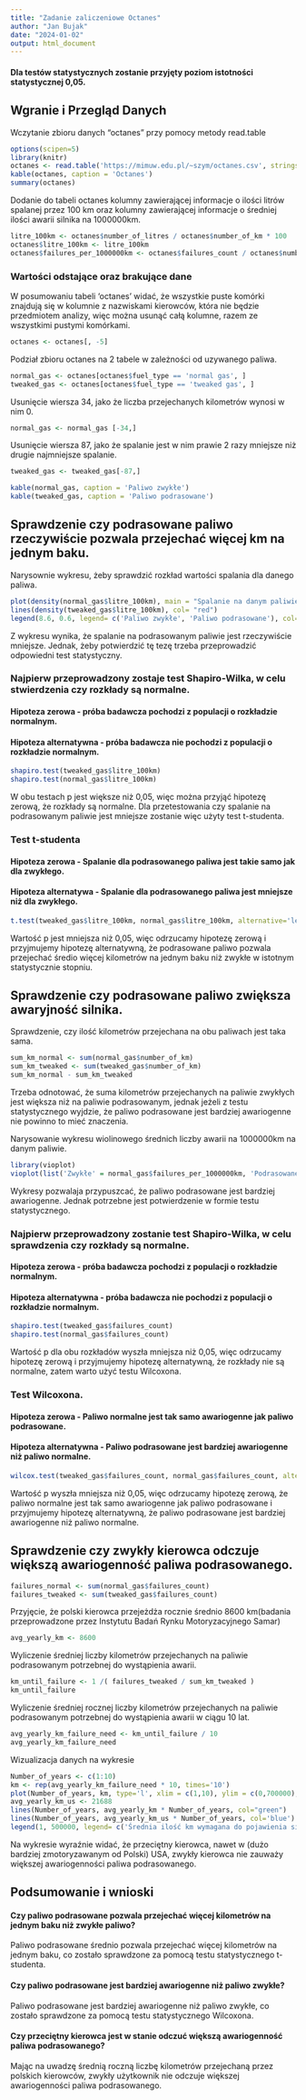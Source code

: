 ---
title: "Zadanie zaliczeniowe Octanes"
author: "Jan Bujak"
date: "2024-01-02"
output: html_document
---

#### Dla testów statystycznych zostanie przyjęty poziom istotności statystycznej 0,05.


## Wgranie i Przegląd Danych

Wczytanie zbioru danych "octanes" przy pomocy metody read.table

```{r}
options(scipen=5)
library(knitr)
octanes <- read.table('https://mimuw.edu.pl/~szym/octanes.csv', stringsAsFactors = TRUE, sep=';', header = 1)
kable(octanes, caption = 'Octanes')
summary(octanes)
```


Dodanie do tabeli octanes kolumny zawierającej informacje o ilości litrów spalanej przez 100 km oraz kolumny zawierającej informacje o średniej ilości awarii silnika na 1000000km.
```{r}
litre_100km <- octanes$number_of_litres / octanes$number_of_km * 100
octanes$litre_100km <- litre_100km
octanes$failures_per_1000000km <- octanes$failures_count / octanes$number_of_km * 1000000
```

### Wartości odstające oraz brakujące dane
W posumowaniu tabeli 'octanes' widać, że wszystkie puste komórki znajdują się w kolumnie z nazwiskami kierowców, która nie będzie przedmiotem analizy, więc można usunąć całą kolumne, razem ze wszystkimi pustymi komórkami.

```{r}
octanes <- octanes[, -5]
```
Podział zbioru octanes na 2 tabele w zależności od uzywanego paliwa.
```{r}
normal_gas <- octanes[octanes$fuel_type == 'normal gas', ]
tweaked_gas <- octanes[octanes$fuel_type == 'tweaked gas', ]
```
Usunięcie wiersza 34, jako że liczba przejechanych kilometrów wynosi w nim 0.
```{r}
normal_gas <- normal_gas [-34,]
```

Usunięcie wiersza 87, jako że spalanie jest w nim prawie 2 razy mniejsze niż drugie najmniejsze spalanie.
```{r}
tweaked_gas <- tweaked_gas[-87,]
```
```{r}
kable(normal_gas, caption = 'Paliwo zwykłe')
kable(tweaked_gas, caption = 'Paliwo podrasowane')
```
## Sprawdzenie czy podrasowane paliwo rzeczywiście pozwala przejechać więcej km na jednym baku.


Narysownie wykresu, żeby sprawdzić rozkład wartości spalania dla danego paliwa.
```{r}
plot(density(normal_gas$litre_100km), main = "Spalanie na danym paliwie", col='green', xlab = 'Ilość spalonych litrów na 100 km')
lines(density(tweaked_gas$litre_100km), col= "red")
legend(8.6, 0.6, legend= c('Paliwo zwykłe', 'Paliwo podrasowane'), col=c('green','red'),lty = 1:1)

```



Z wykresu wynika, że spalanie na podrasowanym paliwie jest rzeczywiście mniejsze. Jednak, żeby potwierdzić tę tezę trzeba przeprowadzić odpowiedni test statystyczny.

### Najpierw przeprowadzony zostaje test Shapiro-Wilka, w celu stwierdzenia czy rozkłady są normalne.

#### **Hipoteza zerowa - próba badawcza pochodzi z populacji o rozkładzie normalnym.**
#### **Hipoteza alternatywna - próba badawcza nie pochodzi z populacji o rozkładzie normalnym.**
```{r}
shapiro.test(tweaked_gas$litre_100km)
shapiro.test(normal_gas$litre_100km)

```
W obu testach p jest większe niż 0,05, więc można przyjąć hipotezę zerową, że rozkłady są normalne.
Dla przetestowania czy spalanie na podrasowanym paliwie jest mniejsze zostanie więc użyty test t-studenta.

### Test t-studenta

#### Hipoteza zerowa - Spalanie dla podrasowanego paliwa jest takie samo jak dla zwykłego.
#### Hipoteza alternatywa - Spalanie dla podrasowanego paliwa jest mniejsze niż dla zwykłego.

```{r}
t.test(tweaked_gas$litre_100km, normal_gas$litre_100km, alternative='less')

```
Wartość p jest mniejsza niż 0,05, więc odrzucamy hipotezę zerową i przyjmujemy hipotezę alternatywną, że podrasowane paliwo pozwala przejechać średio więcej kilometrów na jednym baku niż zwykłe w istotnym statystycznie stopniu.

## Sprawdzenie czy podrasowane paliwo zwiększa awaryjność silnika.

Sprawdzenie, czy ilość kilometrów przejechana na obu paliwach jest taka sama.
```{r}

sum_km_normal <- sum(normal_gas$number_of_km)
sum_km_tweaked <- sum(tweaked_gas$number_of_km)
sum_km_normal - sum_km_tweaked
```
Trzeba odnotować, że suma kilometrów przejechanych na paliwie zwykłych jest większa niż na paliwie podrasowanym, jednak jeżeli z testu statystycznego wyjdzie, że paliwo podrasowane jest bardziej awariogenne nie powinno to mieć znaczenia.

Narysowanie wykresu wiolinowego średnich liczby awarii na 1000000km na danym paliwie.
```{r}
library(vioplot)
vioplot(list('Zwykłe' = normal_gas$failures_per_1000000km, 'Podrasowane' = tweaked_gas$failures_per_1000000km), col= c('lightblue', 'lightgreen'), ylab='Średnia liczba awarii na 1000000km')


```




Wykresy pozwalaja przypuszcać, że paliwo podrasowane jest bardziej awariogenne. Jednak potrzebne jest potwierdzenie w formie testu statystycznego.

### Najpierw przeprowadzony zostanie test Shapiro-Wilka, w celu sprawdzenia czy rozkłady są normalne.



#### **Hipoteza zerowa - próba badawcza pochodzi z populacji o rozkładzie normalnym.**
#### **Hipoteza alternatywna - próba badawcza nie pochodzi z populacji o rozkładzie normalnym.**
```{r}
shapiro.test(tweaked_gas$failures_count)
shapiro.test(normal_gas$failures_count)
```
Wartość p dla obu rozkładów wyszła mniejsza niż 0,05, więc odrzucamy hipotezę zerową i przyjmujemy hipotezę alternatywną, że rozkłady nie są normalne, zatem warto użyć testu Wilcoxona.

### Test Wilcoxona.

#### **Hipoteza zerowa - Paliwo normalne jest tak samo awariogenne jak paliwo podrasowane.** 
#### **Hipoteza alternatywna - Paliwo podrasowane jest bardziej awariogenne niż paliwo normalne.**
```{r}
wilcox.test(tweaked_gas$failures_count, normal_gas$failures_count, alternative='greater')

```
Wartość p wyszła mniejsza niż 0,05, więc odrzucamy hipotezę zerową, że paliwo normalne jest tak samo awariogenne jak paliwo podrasowane i przyjmujemy hipotezę alternatywną, że paliwo podrasowane jest bardziej awariogenne niż paliwo normalne.

## Sprawdzenie czy zwykły kierowca odczuje większą awariogenność paliwa podrasowanego.
```{r}
failures_normal <- sum(normal_gas$failures_count)
failures_tweaked <- sum(tweaked_gas$failures_count)
```
Przyjęcie, że polski kierowca przejeżdża rocznie średnio 8600 km(badania przeprowadzone przez Instytutu Badań Rynku Motoryzacyjnego Samar)
```{r}
avg_yearly_km <- 8600
```
Wyliczenie średniej liczby kilometrów przejechanych na paliwie podrasowanym potrzebnej do wystąpienia awarii.
```{r}
km_until_failure <- 1 /( failures_tweaked / sum_km_tweaked )
km_until_failure
```
Wyliczenie średniej rocznej liczby kilometrów przejechanych na paliwie podrasowanym potrzebnej do wystąpienia awarii w ciągu 10 lat.
```{r}
avg_yearly_km_failure_need <- km_until_failure / 10
avg_yearly_km_failure_need
```

Wizualizacja danych na wykresie
```{r}

Number_of_years <- c(1:10)
km <- rep(avg_yearly_km_failure_need * 10, times='10')
plot(Number_of_years, km, type='l', xlim = c(1,10), ylim = c(0,700000), col='red', xlab = "Ilość lat")
avg_yearly_km_us <- 21688
lines(Number_of_years, avg_yearly_km * Number_of_years, col="green")
lines(Number_of_years, avg_yearly_km_us * Number_of_years, col='blue')
legend(1, 500000, legend= c('Średnia ilość km wymagana do pojawienia się awarii', 'Średnia eksploatacja w PL', 'Średnia eksploatacja w US'), col=c('red','green','blue'), lty = 1:1)

```

Na wykresie wyraźnie widać, że przeciętny kierowca, nawet w (dużo bardziej zmotoryzawanym od Polski) USA, zwykły kierowca nie zauważy większej awariogenności paliwa podrasowanego.

## Podsumowanie i wnioski

#### **Czy paliwo podrasowane pozwala przejechać więcej kilometrów na jednym baku niż zwykłe paliwo?**

 Paliwo podrasowane średnio pozwala przejechać więcej kilometrów na jednym baku, co zostało sprawdzone za pomocą testu statystycznego t-studenta.

#### **Czy paliwo podrasowane jest bardziej awariogenne niż paliwo zwykłe?**

 Paliwo podrasowane jest bardziej awariogenne niż paliwo zwykłe, co zostało sprawdzone za pomocą testu statystycznego Wilcoxona.

#### **Czy przeciętny kierowca jest w stanie odczuć większą awariogenność paliwa podrasowanego?**

 Mając na uwadzę średnią roczną liczbę kilometrów przejechaną przez polskich kierowców, zwykły użytkownik nie odczuje większej awariogenności paliwa podrasowanego.